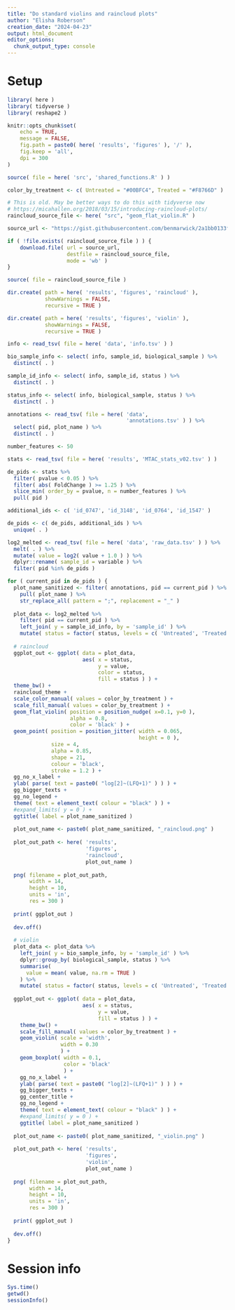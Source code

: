 ```yaml
---
title: "Do standard violins and raincloud plots"
author: "Elisha Roberson"
creation_date: "2024-04-23"
output: html_document
editor_options: 
  chunk_output_type: console
---
```


# Setup
```r
library( here )
library( tidyverse )
library( reshape2 )
```

```r
knitr::opts_chunk$set(
	echo = TRUE,
	message = FALSE,
	fig.path = paste0( here( 'results', 'figures' ), '/' ),
	fig.keep = 'all',
	dpi = 300
)
```

```r
source( file = here( 'src', 'shared_functions.R' ) )
```

```r
color_by_treatment <- c( Untreated = "#00BFC4", Treated = "#F8766D" )
```

```r
# This is old. May be better ways to do this with tidyverse now
# https://micahallen.org/2018/03/15/introducing-raincloud-plots/
raincloud_source_file <- here( "src", "geom_flat_violin.R" )

source_url <- "https://gist.githubusercontent.com/benmarwick/2a1bb0133ff568cbe28d/raw/fb53bd97121f7f9ce947837ef1a4c65a73bffb3f/geom_flat_violin.R"

if ( !file.exists( raincloud_source_file ) ) {
	download.file( url = source_url, 
	               destfile = raincloud_source_file,
	               mode = 'wb' )
}

source( file = raincloud_source_file )
```

```r
dir.create( path = here( 'results', 'figures', 'raincloud' ), 
            showWarnings = FALSE, 
            recursive = TRUE )

dir.create( path = here( 'results', 'figures', 'violin' ), 
            showWarnings = FALSE, 
            recursive = TRUE )
```

```r
info <- read_tsv( file = here( 'data', 'info.tsv' ) )

bio_sample_info <- select( info, sample_id, biological_sample ) %>%
  distinct( . )

sample_id_info <- select( info, sample_id, status ) %>%
  distinct( . )

status_info <- select( info, biological_sample, status ) %>%
  distinct( . )
```

```r
annotations <- read_tsv( file = here( 'data',
                                      'annotations.tsv' ) ) %>%
  select( pid, plot_name ) %>%
  distinct( . )
```

```r
number_features <- 50

stats <- read_tsv( file = here( 'results', 'MTAC_stats_v02.tsv' ) ) 

de_pids <- stats %>%
  filter( pvalue < 0.05 ) %>%
  filter( abs( FoldChange ) >= 1.25 ) %>%
  slice_min( order_by = pvalue, n = number_features ) %>%
  pull( pid )

additional_ids <- c( 'id_0747', 'id_3148', 'id_0764', 'id_1547' )

de_pids <- c( de_pids, additional_ids ) %>%
  unique( . )
```

```r
log2_melted <- read_tsv( file = here( 'data', 'raw_data.tsv' ) ) %>%
  melt( . ) %>%
  mutate( value = log2( value + 1.0 ) ) %>%
  dplyr::rename( sample_id = variable ) %>%
  filter( pid %in% de_pids )
```

```r
for ( current_pid in de_pids ) {
  plot_name_sanitized <- filter( annotations, pid == current_pid ) %>%
    pull( plot_name ) %>%
    str_replace_all( pattern = ";", replacement = "_" )
  
  plot_data <- log2_melted %>%
    filter( pid == current_pid ) %>%
    left_join( y = sample_id_info, by = 'sample_id' ) %>%
    mutate( status = factor( status, levels = c( 'Untreated', 'Treated' ) ) )
  
  # raincloud
  ggplot_out <- ggplot( data = plot_data,
                        aes( x = status, 
                             y = value, 
                             color = status, 
                             fill = status ) ) +
  theme_bw() +
  raincloud_theme +
  scale_color_manual( values = color_by_treatment ) +
  scale_fill_manual( values = color_by_treatment ) +
  geom_flat_violin( position = position_nudge( x=0.1, y=0 ),
                    alpha = 0.8,
                    color = 'black' ) +
  geom_point( position = position_jitter( width = 0.065,
                                          height = 0 ),
              size = 4,
              alpha = 0.85,
              shape = 21,
              colour = 'black',
              stroke = 1.2 ) +
  gg_no_x_label +
  ylab( parse( text = paste0( "log[2]~(LFQ+1)" ) ) ) +
  gg_bigger_texts +
  gg_no_legend +
  theme( text = element_text( colour = "black" ) ) +
  #expand_limits( y = 0 ) +
  ggtitle( label = plot_name_sanitized )
  
  plot_out_name <- paste0( plot_name_sanitized, "_raincloud.png" )
  
  plot_out_path <- here( 'results',
                         'figures',
                         'raincloud',
                         plot_out_name )
  
  png( filename = plot_out_path,
       width = 14,
       height = 10,
       units = 'in',
       res = 300 )
  
  print( ggplot_out )
  
  dev.off()
  
  # violin
  plot_data <- plot_data %>%
    left_join( y = bio_sample_info, by = 'sample_id' ) %>%
    dplyr::group_by( biological_sample, status ) %>%
    summarise(
      value = mean( value, na.rm = TRUE )
    ) %>%
    mutate( status = factor( status, levels = c( 'Untreated', 'Treated' ) ) )
  
  ggplot_out <- ggplot( data = plot_data,
                        aes( x = status, 
                             y = value,
                             fill = status ) ) +
    theme_bw() +
    scale_fill_manual( values = color_by_treatment ) +
    geom_violin( scale = 'width', 
                 width = 0.30 
                 ) +
    geom_boxplot( width = 0.1,
                  color = 'black'
                  ) +
    gg_no_x_label +
    ylab( parse( text = paste0( "log[2]~(LFQ+1)" ) ) ) +
    gg_bigger_texts +
    gg_center_title +
    gg_no_legend +
    theme( text = element_text( colour = "black" ) ) +
    #expand_limits( y = 0 ) +
    ggtitle( label = plot_name_sanitized )
  
  plot_out_name <- paste0( plot_name_sanitized, "_violin.png" )
  
  plot_out_path <- here( 'results',
                         'figures',
                         'violin',
                         plot_out_name )
  
  png( filename = plot_out_path,
       width = 14,
       height = 10,
       units = 'in',
       res = 300 )
  
  print( ggplot_out )
  
  dev.off()
}
```

# Session info
```r
Sys.time()
getwd()
sessionInfo()
```
